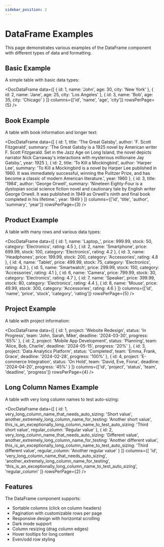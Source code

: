 ```yaml
---
sidebar_position: 2
---
```



# DataFrame Examples

This page demonstrates various examples of the DataFrame component with different types of data and formatting.

## Basic Example

A simple table with basic data types:

<DocDataFrame
  data={[
    { id: 1, name: 'John', age: 30, city: 'New York' },
    { id: 2, name: 'Jane', age: 25, city: 'Los Angeles' },
    { id: 3, name: 'Bob', age: 35, city: 'Chicago' }
  ]}
  columns={['id', 'name', 'age', 'city']}
  rowsPerPage={5}
/>

## Book Example

A table with book information and longer text:

<DocDataFrame
  data={[
    {
      id: 1,
      title: 'The Great Gatsby',
      author: 'F. Scott Fitzgerald',
      summary: 'The Great Gatsby is a 1925 novel by American writer F. Scott Fitzgerald. Set in the Jazz Age on Long Island, the novel depicts narrator Nick Carraway\'s interactions with mysterious millionaire Jay Gatsby.',
      year: 1925
    },
    {
      id: 2,
      title: 'To Kill a Mockingbird',
      author: 'Harper Lee',
      summary: 'To Kill a Mockingbird is a novel by Harper Lee published in 1960. It was immediately successful, winning the Pulitzer Prize, and has become a classic of modern American literature.',
      year: 1960
    },
    {
      id: 3,
      title: '1984',
      author: 'George Orwell',
      summary: 'Nineteen Eighty-Four is a dystopian social science fiction novel and cautionary tale by English writer George Orwell. It was published in 1949 as Orwell\'s ninth and final book completed in his lifetime.',
      year: 1949
    }
  ]}
  columns={['id', 'title', 'author', 'summary', 'year']}
  rowsPerPage={3}
/>

## Product Example

A table with many rows and various data types:

<DocDataFrame
  data={[
    { id: 1, name: 'Laptop_', price: 999.99, stock: 50, category: 'Electronics', rating: 4.5 },
    { id: 2, name: 'Smartphone', price: 699.99, stock: 100, category: 'Electronics', rating: 4.2 },
    { id: 3, name: 'Headphones', price: 199.99, stock: 200, category: 'Accessories', rating: 4.8 },
    { id: 4, name: 'Tablet', price: 499.99, stock: 75, category: 'Electronics', rating: 4.3 },
    { id: 5, name: 'Smartwatch', price: 299.99, stock: 150, category: 'Accessories', rating: 4.1 },
    { id: 6, name: 'Camera', price: 799.99, stock: 30, category: 'Electronics', rating: 4.7 },
    { id: 7, name: 'Speaker', price: 399.99, stock: 80, category: 'Electronics', rating: 4.4 },
    { id: 8, name: 'Mouse', price: 49.99, stock: 300, category: 'Accessories', rating: 4.6 }
  ]}
  columns={['id', 'name', 'price', 'stock', 'category', 'rating']}
  rowsPerPage={5}
/>

## Project Example

A table with project information:

<DocDataFrame
  data={[
    {
      id: 1,
      project: 'Website Redesign',
      status: 'In Progress',
      team: 'John, Sarah, Mike',
      deadline: '2024-03-30',
      progress: '65%'
    },
    {
      id: 2,
      project: 'Mobile App Development',
      status: 'Planning',
      team: 'Alice, Bob, Charlie',
      deadline: '2024-05-15',
      progress: '20%'
    },
    {
      id: 3,
      project: 'Data Analytics Platform',
      status: 'Completed',
      team: 'Emma, Frank, Grace',
      deadline: '2024-02-28',
      progress: '100%'
    },
    {
      id: 4,
      project: 'E-commerce Integration',
      status: 'On Hold',
      team: 'David, Eve, Fiona',
      deadline: '2024-04-20',
      progress: '45%'
    }
  ]}
  columns={['id', 'project', 'status', 'team', 'deadline', 'progress']}
  rowsPerPage={4}
/>

## Long Column Names Example

A table with very long column names to test auto-sizing:

<DocDataFrame
  data={[
    {
      id: 1,
      very_long_column_name_that_needs_auto_sizing: 'Short value',
      another_extremely_long_column_name_for_testing: 'Another short value',
      this_is_an_exceptionally_long_column_name_to_test_auto_sizing: 'Third short value',
      regular_column: 'Regular value'
    },
    {
      id: 2,
      very_long_column_name_that_needs_auto_sizing: 'Different value',
      another_extremely_long_column_name_for_testing: 'Another different value',
      this_is_an_exceptionally_long_column_name_to_test_auto_sizing: 'Third different value',
      regular_column: 'Another regular value'
    }
  ]}
  columns={[
    'id',
    'very_long_column_name_that_needs_auto_sizing',
    'another_extremely_long_column_name_for_testing',
    'this_is_an_exceptionally_long_column_name_to_test_auto_sizing',
    'regular_column'
  ]}
  rowsPerPage={2}
/>

## Features

The DataFrame component supports:
- Sortable columns (click on column headers)
- Pagination with customizable rows per page
- Responsive design with horizontal scrolling
- Dark mode support
- Column resizing (drag column edges)
- Hover tooltips for long content
- Even/odd row styling 